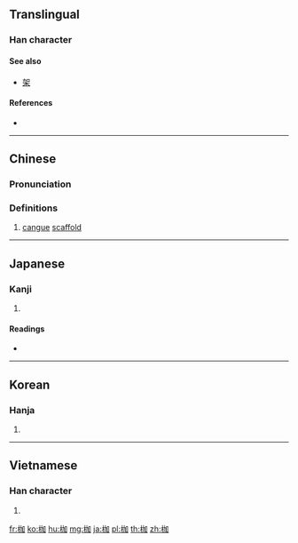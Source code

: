==Translingual==

===Han character===
{{Han char|rn=75|rad=木|as=05|sn=9|four=46900|canj=DKSR|ids=⿰木加}}

====See also====
* [[架]]

====References====
* {{Han ref|kx=0517.110|dkj=14587|dj=0905.130|hdz=21190.060|uh=67B7|ud=26551|bh=CF45|bd=53061}}

----

==Chinese==
{{zh-forms}}

===Pronunciation===
{{zh-pron
|m=jiā
|c=gaa1
|mc=y
|oc=y
|ma=
|cat=n
}}

===Definitions===
# [[cangue]] [[scaffold]]

----

==Japanese==

===Kanji===
{{ja-kanji|grade=|rs=木05}}

# {{defn|lang=ja|sort=木05}}

====Readings====
* {{ja-readings|on=[[か]] (ka)|kun=[[からざお]] (karazao), [[かせ]] (kase)}}

----

==Korean==

===Hanja===
{{ko-hanja|hangeul=가|eumhun=|rv=ga|mr=ka|y=ka}}

# {{defn|lang=ko|sort=木05}}

----

==Vietnamese==

===Han character===
{{vi-hantu|[[da]], [[dà]], [[gia]], [[già]]|rs=木05}}

# {{defn|lang=vi|sort=木05}}

[[fr:枷]]
[[ko:枷]]
[[hu:枷]]
[[mg:枷]]
[[ja:枷]]
[[pl:枷]]
[[th:枷]]
[[zh:枷]]